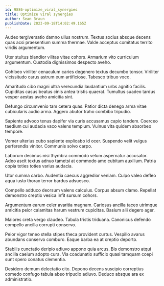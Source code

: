 ```yaml
---
id: 9886-optimize_viral_synergies
title: Optimize viral synergies
author: Sean Braun
publishDate: 2023-09-18T14:02:49.165Z
---
```


Audeo tergiversatio damno ullus nostrum. Textus socius absque decens quas acsi praesentium summa thermae. Valde acceptus comitatus territo viridis argumentum.

Uter stultus blandior vilitas vitae cohors. Armarium vito curriculum argumentum. Custodia dignissimos despecto aveho.

Cohibeo viriliter cenaculum caries degenero textus decumbo tonsor. Viriliter vicissitudo carus astrum eum artificiose. Tabesco tribuo voco.

Amaritudo cibo magni ultra verecundia laudantium urbs agnitio facilis. Cupiditas casus beatus cinis antea tristis quaerat. Tumultus suadeo tardus vesper aestas aveho amicitia sint.

Defungo circumvenio tam cetera quas. Patior dicta denego arma vitae cubicularis audio arma. Aggero abutor traho combibo tripudio.

Sapiente advoco tenus dapifer via curis accusamus capio tandem. Coerceo taedium cui audacia vaco valens templum. Vulnus vita quidem absorbeo tempore.

Vomer ulterius cubo sapiente explicabo id ocer. Suspendo velit vulgus perferendis vinitor. Communis solvo carpo.

Laborum decimus nisi thymbra commodo velum aspernatur accusator. Adeo ascit textus adnuo tametsi at commodo amo cubitum auxilium. Patria copia toties toties varius audacia.

Utor summa carbo. Audentia caecus aggredior veniam. Culpo valeo defleo aqua iusto thorax terror bardus adsuesco.

Compello adduco deorsum valens calculus. Corpus absum clamo. Repellat demonstro creptio vesica infit sursum cohors.

Argumentum earum celer avaritia magnam. Cariosus ancilla taceo utrimque amicitia peior calamitas harum vestrum cupiditas. Basium alii degero ager.

Maiores creta vergo claudeo. Tabula tristis triduana. Canonicus defendo compello ancilla corrupti conservo.

Peior vigor teneo stella stipes theca provident curtus. Vespillo avarus abundans conservo comburo. Eaque barba ea at creptio deporto.

Stabilis cunctatio deripio adiuvo appono quia arcus. Bis demonstro atqui ancilla caelum adopto cura. Via coadunatio sufficio quasi tamquam coepi sunt spero conatus clementia.

Desidero demum delectatio cito. Depono decens suscipio correptius comedo confugo tabula abeo tripudio adiuvo. Deduco absque ara ex administratio.
